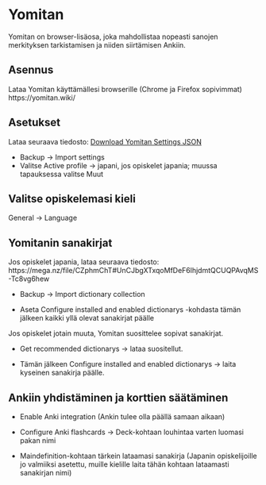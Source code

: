 # Yomitan

Yomitan on browser-lisäosa, joka mahdollistaa nopeasti sanojen merkityksen tarkistamisen ja niiden siirtämisen Ankiin. 

## Asennus

Lataa Yomitan käyttämällesi browserille (Chrome ja Firefox sopivimmat)
https://yomitan.wiki/

## Asetukset 

Lataa seuraava tiedosto: <a href="_main_files/yomitansettings.json" download="yomitansettings.json">Download Yomitan Settings JSON</a>

- Backup -> Import settings 
- Valitse Active profile -> japani, jos opiskelet japania; muussa tapauksessa valitse Muut

## Valitse opiskelemasi kieli

General -> Language

## Yomitanin sanakirjat 

Jos opiskelet japania, lataa seuraava tiedosto: https://mega.nz/file/CZphmChT#UnCJbgXTxqoMfDeF6lhjdmtQCUQPAvqMS-Tc8vg6hew

- Backup -> Import dictionary collection

- Aseta Configure installed and enabled dictionarys -kohdasta tämän jälkeen kaikki yllä olevat sanakirjat päälle 

Jos opiskelet jotain muuta, Yomitan suosittelee sopivat sanakirjat.

- Get recommended dictionarys -> lataa suositellut.

- Tämän jälkeen Configure installed and enabled dictionarys -> laita kyseinen sanakirja päälle. 

## Ankiin yhdistäminen ja korttien säätäminen {#Ankiin-yhdistaminen-ja-korttien-saataminen}

- Enable Anki integration (Ankin tulee olla päällä samaan aikaan)

- Configure Anki flashcards -> Deck-kohtaan louhintaa varten luomasi pakan nimi

- Maindefinition-kohtaan tärkein lataamasi sanakirja (Japanin opiskelijoille jo valmiiksi asetettu, muille kielille laita tähän kohtaan lataamasti sanakirjan nimi)
